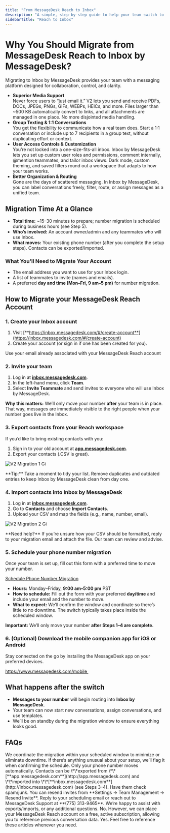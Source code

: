 ```yaml
---
title: "From MessageDesk Reach to Inbox"
description: "A simple, step‑by‑step guide to help your team switch to Inbox by MessageDesk with confidence and minimal downtime."
sidebarTitle: "Reach to Inbox"
---
```


# **Why You Should Migrate from MessageDesk Reach to Inbox by MessageDesk?**

Migrating to Inbox by MessageDesk provides your team with a messaging platform designed for collaboration, control, and clarity.

- **Superior Media Support**\
  Never force users to “just email it.” V2 lets you send and receive PDFs, DOCs, JPEGs, PNGs, GIFs, WEBPs, HEICs, and more. Files larger than ~500 KB automatically convert to links, and all attachments are managed in one place. No more disjointed media handling.
- **Group Texting & 1:1 Conversations**\
  You get the flexibility to communicate how a real team does. Start a 1:1 conversation or include up to 7 recipients in a group text, without duplicating effort or context.
- **User Access Controls & Customization**\
  You’re not locked into a one-size-fits-all inbox. Inbox by MessageDesk lets you set up custom user roles and permissions, comment internally, @mention teammates, and tailor inbox views. Dark mode, custom theming, and saved filters round out a workspace that adapts to how your team works.
- **Better Organization & Routing**\
  Gone are the days of scattered messaging. In Inbox by MessageDesk, you can label conversations freely, filter, route, or assign messages as a unified team.

## **Migration Time At a Glance**

- **Total time:** ~15–30 minutes to prepare; number migration is scheduled during business hours (see Step 5).
- **Who’s involved:** An account owner/admin and any teammates who will use Inbox.
- **What moves:** Your existing phone number (after you complete the setup steps). Contacts can be exported/imported.

### **What You’ll Need to Migrate Your Account**

- The email address you want to use for your Inbox login.
- A list of teammates to invite (names and emails).
- A preferred **day and time (Mon–Fri, 9 am–5 pm)** for number migration.

## How to Migrate your MessageDesk Reach Account

### **1. Create your Inbox account**

1. Visit [**https://inbox.messagedesk.com/#/create-account**](https://inbox.messagedesk.com/#/create-account)
2. Create your account (or sign in if one has been created for you).

<Warning>
  Use your email already associated with your MessageDesk Reach account
</Warning>

### **2. Invite your team**

1. Log in at [**inbox.messagedesk.com**](http://inbox.messagedesk.com).
2. In the left-hand menu, click **Team**.
3. Select **Invite Teammate** and send invites to everyone who will use Inbox by MessageDesk.

**Why this matters:** We’ll only move your number **after** your team is in place. That way, messages are immediately visible to the right people when your number goes live in the Inbox.

### **3. Export contacts from your Reach workspace**

If you’d like to bring existing contacts with you:

1. Sign in to your old account at [**app.messagedesk.com**](http://app.messagedesk.com).
2. Export your contacts (.CSV is great).

![V2 Migration 1 Gi](/images/V2-migration-1.gif)

<Note>
  **Tip:** Take a moment to tidy your list. Remove duplicates and outdated entries to keep Inbox by MessageDesk clean from day one.
</Note>

### **4. Import contacts into Inbox by MessageDesk**

1. Log in at [**inbox.messagedesk.com**](http://inbox.messagedesk.com).
2. Go to **Contacts** and choose **Import Contacts**.
3. Upload your CSV and map the fields (e.g., name, number, email).

![V2 Migration 2 Gi](/images/V2-migration-2.gif)

<Info>
  **Need help?** If you’re unsure how your CSV should be formatted, reply to your migration email and attach the file. Our team can review and advise.
</Info>

### **5. Schedule your phone number migration**

Once your team is set up, fill out this form with a preferred time to move your number.

[Schedule Phone Number Migration](https://messagedesk.typeform.com/to/GGtTW64l)

- **Hours:** Monday–Friday, **9:00 am–5:00 pm** PST
- **How to schedule:** Fill out the form with your preferred **day/time** and include your email and the number to move.
- **What to expect:** We’ll confirm the window and coordinate so there’s little to no downtime. The switch typically takes place inside the scheduled window.

**Important:** We’ll only move your number **after Steps 1–4 are complete.**

### **6. (Optional) Download the mobile companion app for iOS or Android**

Stay connected on the go by installing the MessageDesk app on your preferred devices.

https://www.messagedesk.com/mobile 

## **What happens after the switch**

- **Messages to your number** will begin routing into **Inbox by MessageDesk**.
- Your team can now start new conversations, assign conversations, and use templates.
- We’ll be on standby during the migration window to ensure everything looks good.

## **FAQs**

<AccordionGroup>
  <Accordion title="Will there be any downtime?">
    We coordinate the migration within your scheduled window to minimize or eliminate downtime. If there’s anything unusual about your setup, we’ll flag it when confirming the schedule.
  </Accordion>
  <Accordion title="Do my contacts move automatically?">
    Only your phone number moves automatically. Contacts can be \*\*exported from \*\*[**app.messagedesk.com**](http://app.messagedesk.com) and \*\*imported into \*\*[**inbox.messagedesk.com**](http://inbox.messagedesk.com) (see Steps 3–4).
  </Accordion>
  <Accordion title="What if a teammate can’t find their invite?">
    Have them check spam/junk. You can resend invites from **Settings → Team Management → Resend Invite**.
  </Accordion>
  <Accordion title="Who do I contact for help?">
    Reply to your scheduling email or reach out to MessageDesk Support at **(775) 313-9465**. We’re happy to assist with exports/imports, or any additional questions.
  </Accordion>
  <Accordion title="Does my conversation history migrate?">
    No. However, we can place your MessageDesk Reach account on a free, active subscription, allowing you to reference previous conversation data.
  </Accordion>
  <Accordion title="Is there onboarding content?">
    Yes. Feel free to reference these articles whenever you need.
  </Accordion>
</AccordionGroup>